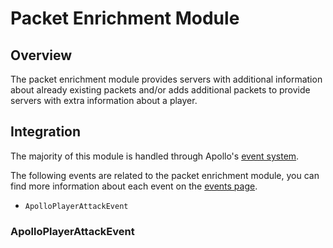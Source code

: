 
# Packet Enrichment Module

## Overview

The packet enrichment module provides servers with additional information about already existing packets and/or adds additional packets to provide servers with extra information about a player.

## Integration

The majority of this module is handled through Apollo's [event system](/apollo/developers/events).

The following events are related to the packet enrichment module, you can find more information about each event on the [events page](/apollo/developers/events).
* `ApolloPlayerAttackEvent`

### ApolloPlayerAttackEvent

```java

```
